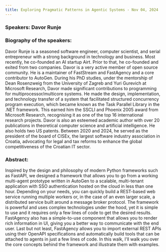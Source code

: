 ```yaml
---
title: Exploring Pragmatic Patterns in Agentic Systems - Nov 04, 2024
---
```


### Speakers: Davor Runje

### Biography of the speakers:

Davor Runje is a seasoned software engineer, computer scientist, and serial entrepreneur with a strong background in technology and business. Most recently, he co-founded an AI startup Airt. Prior to that, he co-founded and exited from two companies. Davor is a very active member of open source community. He is a maintainer of FastStream and FastAgency and a core contributor to AutoGen. During his PhD studies, under the mentorship of Dean Rosenzweig from the University of Zagreb and Yuri Gurevich at Microsoft Research, Davor made significant contributions to programming for multiprocessor/multicore systems. He made the design, implementation, and technology transfer of a system that facilitated structured concurrency program execution, which became known as the Task Parallel Library in the .NET framework. This earned him the SSCLI and Phoenix 2005 award from Microsoft Research, recognising it as one of the top 16 international research projects. Davor is also an esteemed academic author with over 20 publications in theoretical computer science and artificial intelligence. He also holds two US patents. Between 2020 and 2024, he served as the president of the board of CISEx, the largest software industry association in Croatia, advocating for legal and tax reforms to enhance the global competitiveness of the Croatian IT sector.

### Abstract:

Inspired by the design and philosophy of modern Python frameworks such as FastAPI, we designed a framework that allows you to go from a working multi-agent prototype written in AutoGen to a scalable, multi-tenant application with SSO authentication hosted on the cloud in less than one hour. Depending on your needs, you can quickly build a REST-based web service running multiple workers or, in the case of an even larger scale, a distributed service built around a message broker protocol. The framework is powerful and uses complex technologies under the hood, yet it is simple to use and it requires only a few lines of code to get the desired results. FastAgency also has a simple-to-use component that allows you to render rich information in UI, giving you a better way to communicate with the end user. Last but not least, FastAgency allows you to import external REST APIs using their OpenAPI specifications and automatically build tools that can be attached to agents in just a few lines of code. In this walk, I'll walk you over the core concepts behind the framework and illustrate them with examples.

